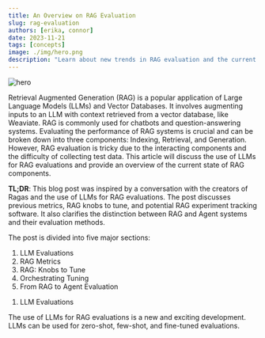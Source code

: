 ```yaml
---
title: An Overview on RAG Evaluation
slug: rag-evaluation
authors: [erika, connor]
date: 2023-11-21
tags: [concepts]
image: ./img/hero.png
description: "Learn about new trends in RAG evaluation and the current state of the art."
---
```

![hero](img/hero.png)

<!---
Retrieval Augmented Generation (RAG) is picking up steam as one of the most popular applications of Large Language Models and Vector Databases. RAG is the process of augmenting inputs to a Large Language Model (LLM) with context retrieved from a vector database, like [Weaviate](https://weaviate.io/). RAG applications are commonly used for chatbots and question-answering systems. 

Like any engineering system, evaluating performance is crucial to the development of RAG applications. The RAG pipeline is broken down into three components: 1. Indexing, 2. Retrieval, and 3. Generation. RAG Evaluation is tricky because of the series of interacting components and the strain of collecting test data. This article will present an exciting development in using LLMs to produce evaluations and the state of RAG components.
--->

Retrieval Augmented Generation (RAG) is a popular application of Large Language Models (LLMs) and Vector Databases. It involves augmenting inputs to an LLM with context retrieved from a vector database, like Weaviate. RAG is commonly used for chatbots and question-answering systems. Evaluating the performance of RAG systems is crucial and can be broken down into three components: Indexing, Retrieval, and Generation. However, RAG evaluation is tricky due to the interacting components and the difficulty of collecting test data. This article will discuss the use of LLMs for RAG evaluations and provide an overview of the current state of RAG components.

<!---
**TL;DR**: We were inspired to write this blog post from our conversation with the creators of [Ragas](https://docs.ragas.io/en/latest/), Jithin James and Shauhul Es on the [77th Weaviate podcast](https://www.youtube.com/watch?v=C-UQwvO8Koc). These new advances in using LLMs to evaluate RAG systems, pioneered by Ragas and ARES, motivated us to reflect on previous metrics and take inventory of the RAG knobs to tune. Our investigation led us to think further about what RAG experiment tracking software may look like. We also further clarify how we distinguish RAG systems from Agent systems and how to evaluate each.
--->

**TL;DR**: This blog post was inspired by a conversation with the creators of Ragas and the use of LLMs for RAG evaluations. The post discusses previous metrics, RAG knobs to tune, and potential RAG experiment tracking software. It also clarifies the distinction between RAG and Agent systems and their evaluation methods.

The post is divided into five major sections:

1. LLM Evaluations
2. RAG Metrics
3. RAG: Knobs to Tune
4. Orchestrating Tuning
5. From RAG to Agent Evaluation

<!---
Our blog post has 5 major sections:
* [**LLM Evaluations**](#llm-evaluations): New trends in using LLMs to score RAG performance and scales of Zero-Shot, Few-Shot, and Fine-Tuned LLM Evaluators.
* [**RAG Metrics**](#rag-metrics): Common metrics used to evaluate Generation, Search, and Indexing and how they interact with each other.
* [**RAG: Knobs to Tune**](#rag-knobs-to-tune): What decision makes RAG systems perform significantly different from one another?
* [**Orchestrating Tuning**](#tuning-orchestration): How do we manage tracking experimental configurations of RAG systems?
* [**From RAG to Agent Evaluation**](#from-rag-to-agent-evaluation): We define RAG as a three step procss of index, retrieve, and generate. This section describes when a RAG system becomes an Agent system and how Agent Evaluation differs.
--->

1. LLM Evaluations

The use of LLMs for RAG evaluations is a new and exciting development. LLMs can be used for zero-shot, few-shot, and fine-tuned evaluations.

<!---
Let’s start with the newest and most exciting component of all this, LLM evaluations! The history of machine learning has been heavily driven by the manual labor of labeling data, such as whether a Yelp review is positive or negative, or whether an article about nutritional supplements is related to the query, “Who is the head coach of the Boston Celtics?”. LLMs are becoming highly effective at data annotation with less manual effort. This is the key **“what’s new”** development accelerating the development of RAG applications.

The most common technique pioneered by frameworks, like [Ragas](https://docs.ragas.io/en/latest/), are Zero-Shot LLM Evaluations. Zero-Shot LLM Evaluation describes prompting a Large Language Model with a prompt template such as: “Please provide a rating on a scale of 1 to 10 of whether these search results are relevant to the query. The query is {query}, the search results are {search_results}”. The visualization below shows how an LLM can be used to evaluate the performance of RAG systems.

![RAG-evaluation](img/rag-eval.png)

There are three major opportunities for tuning Zero-Shot LLM Evaluation: 1. the design of the metrics such as precision, recall, or nDCG, 2. the exact language of these prompts, and 3. the language model used for evaluation, such as GPT-4, Coral, Llama-2, Mistral, and many others. 
At the time of writing this blog post, people are mainly curious on the cost of evaluation using an LLM. Let’s use GPT-4 as an example to see the cost of evaluating 10 search results, assuming 500 tokens per result and 100 tokens for the query and instructions, totaling roughly 6,000 tokens per LLM call to make the napkin math easier. Then assuming a rate of $0.005 per 
